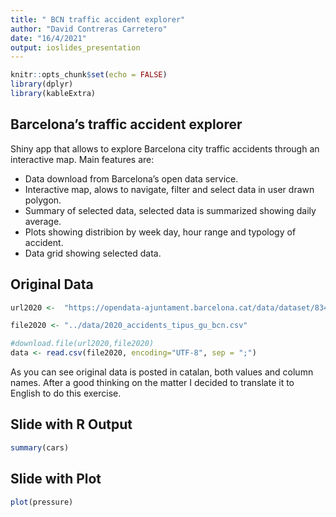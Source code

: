 ---
title: " BCN traffic accident explorer"
author: "David Contreras Carretero"
date: "16/4/2021"
output: ioslides_presentation
---

```{r setup, include=FALSE}
knitr::opts_chunk$set(echo = FALSE)
library(dplyr)
library(kableExtra)
```

## Barcelona's traffic accident explorer

 Shiny app that allows to explore Barcelona city traffic accidents through an interactive map.
 Main features are:
 
- Data download from Barcelona's open data service. 
- Interactive map, alows to navigate, filter and select data in user drawn polygon. 
- Summary of selected data, selected data is summarized showing daily average.
- Plots showing distribion by week day, hour range and typology of accident. 
- Data grid showing selected data.  


## Original Data

```{r message=FALSE, warning= FALSE}

url2020 <-  "https://opendata-ajuntament.barcelona.cat/data/dataset/834b8920-0685-4e16-8e20-faf13645f4f3/resource/86a3b39c-3cbc-4efd-977a-92ec9cb1b48a/download/2020_accidents_tipus_gu_bcn.csv"

file2020 <- "../data/2020_accidents_tipus_gu_bcn.csv"

#download.file(url2020,file2020)
data <- read.csv(file2020, encoding="UTF-8", sep = ";")


```
As you can see original data is posted in catalan, both values and column names. After a good thinking on the matter I decided to
translate it to English to do this exercise. 



## Slide with R Output

```{r cars, echo = TRUE}
summary(cars)
```

## Slide with Plot

```{r pressure}
plot(pressure)
```

